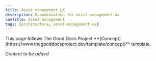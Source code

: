 ```yaml
---
title: Asset management UX
description: Documentation for asset-management-ux
navTitle: Asset management
tags: [architecture, asset-management-ux]
---
```


<Callout type="info" title="Template guide">
  This page follows The Good Docs Project
  **[Concept](https://www.thegooddocsproject.dev/template/concept)** template.
</Callout>

_Content to be added_
